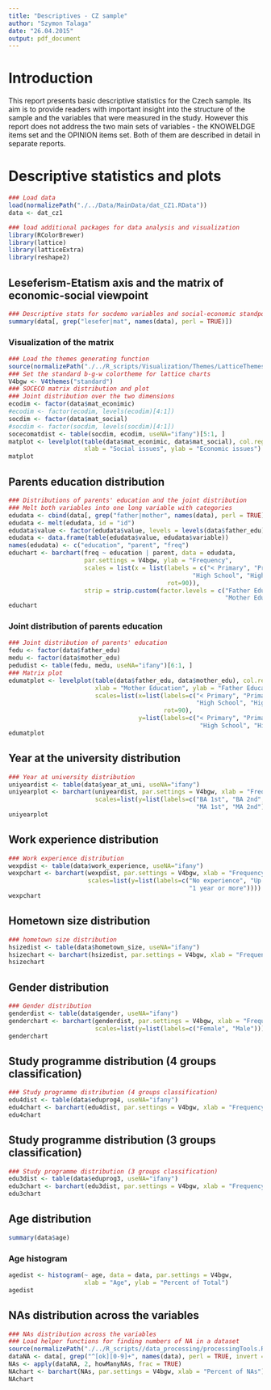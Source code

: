 ```yaml
---
title: "Descriptives - CZ sample"
author: "Szymon Talaga"
date: "26.04.2015"
output: pdf_document
---
```


# Introduction
This report presents basic descriptive statistics for the Czech sample. Its aim is to provide readers with important insight into the structure of the sample and the variables that were measured in the study. However this report does not address the two main sets of variables - the KNOWELDGE items set and the OPINION items set. Both of them are described in detail in separate reports.

# Descriptive statistics and plots
```r
### Load data
load(normalizePath("./../Data/MainData/dat_CZ1.RData"))
data <- dat_cz1

### load additional packages for data analysis and visualization
library(RColorBrewer)
library(lattice)
library(latticeExtra)
library(reshape2)
```

## Leseferism-Etatism axis and the matrix of economic-social viewpoint
```r
### Descriptive stats for socdemo variables and social-economic standpoint
summary(data[, grep("lesefer|mat", names(data), perl = TRUE)])
```

### Visualization of the matrix
```r
### Load the themes generating function
source(normalizePath("./../R_scripts/Visualization/Themes/LatticeThemes.R"))
### Set the standard b-g-w colortheme for lattice charts
V4bgw <- V4themes("standard")
### SOCECO matrix distribution and plot
### Joint distribution over the two dimensions 
ecodim <- factor(data$mat_econimic)
#ecodim <- factor(ecodim, levels(ecodim)[4:1])
socdim <- factor(data$mat_social)
#socdim <- factor(socdim, levels(socdim)[4:1])
socecomatdist <- table(socdim, ecodim, useNA="ifany")[5:1, ]
matplot <- levelplot(table(data$mat_econimic, data$mat_social), col.regions = gray(100:0/100),
                     xlab = "Social issues", ylab = "Economic issues")
matplot
```

## Parents education distribution
```r
### Distributions of parents' education and the joint distribution
### Melt both variables into one long variable with categories
edudata <- cbind(data[, grep("father|mother", names(data), perl = TRUE)],  id = rownames(data))
edudata <- melt(edudata, id = "id")
edudata$value <- factor(edudata$value, levels = levels(data$father_edu), ordered = TRUE)
edudata <- data.frame(table(edudata$value, edudata$variable))
names(edudata) <- c("education", "parent", "freq")
educhart <- barchart(freq ~ education | parent, data = edudata,
                     par.settings = V4bgw, ylab = "Frequency",
                     scales = list(x = list(labels = c("< Primary", "Primary", "Vocational",
                                                   "High School", "Higher Educations", "PHD+"),
                                            rot=90)),
                     strip = strip.custom(factor.levels = c("Father Education",
                                                            "Mother Education")))
educhart
```

### Joint distribution of parents education
```r
### Joint distribution of parents' education
fedu <- factor(data$father_edu)
medu <- factor(data$mother_edu)
pedudist <- table(fedu, medu, useNA="ifany")[6:1, ]
### Matrix plot
edumatplot <- levelplot(table(data$father_edu, data$mother_edu), col.regions = gray(100:0/100),
                        xlab = "Mother Education", ylab = "Father Education",
                        scales=list(x=list(labels=c("< Primary", "Primary", "Vocational",
                                                    "High School", "Higher Educations", "PHD+"),
                                           rot=90),
                                    y=list(labels=c("< Primary", "Primary", "Vocational",
                                                     "High School", "Higher Educations", "PHD+"))))
edumatplot
```

## Year at the university distribution
```r
### Year at university distribution
uniyeardist <- table(data$year_at_uni, useNA="ifany")
uniyearplot <- barchart(uniyeardist, par.settings = V4bgw, xlab = "Frequency",
                        scales=list(y=list(labels=c("BA 1st", "BA 2nd", "BA 3rd",
                                                    "MA 1st", "MA 2nd"))))
uniyearplot
```

## Work experience distribution
```r
### Work experience distribution
wexpdist <- table(data$work_experience, useNA="ifany")
wexpchart <- barchart(wexpdist, par.settings = V4bgw, xlab = "Frequency",
                      scales=list(y=list(labels=c("No experience", "Up to 1 year",
                                                  "1 year or more"))))
wexpchart
```

## Hometown size distribution
```r
### hometown size distribution
hsizedist <- table(data$hometown_size, useNA="ifany")
hsizechart <- barchart(hsizedist, par.settings = V4bgw, xlab = "Frequency")
hsizechart
```

## Gender distribution
```r
### Gender distribution
genderdist <- table(data$gender, useNA="ifany")
genderchart <- barchart(genderdist, par.settings = V4bgw, xlab = "Frequency",
                        scales=list(y=list(labels=c("Female", "Male"))))
genderchart
```

## Study programme distribution (4 groups classification)
```r
### Study programme distribution (4 groups classification)
edu4dist <- table(data$eduprog4, useNA="ifany")
edu4chart <- barchart(edu4dist, par.settings = V4bgw, xlab = "Frequency")
edu4chart
```

## Study programme distribution (3 groups classification)
```r
### Study programme distribution (3 groups classification)
edu3dist <- table(data$eduprog3, useNA="ifany")
edu3chart <- barchart(edu3dist, par.settings = V4bgw, xlab = "Frequency")
edu3chart
```

## Age distribution
```r
summary(data$age)
```

### Age histogram
```r
agedist <- histogram(~ age, data = data, par.settings = V4bgw,
                     xlab = "Age", ylab = "Percent of Total")
agedist
```

## NAs distribution across the variables
```r
### NAs distribution across the variables
### Load helper functions for finding numbers of NA in a dataset
source(normalizePath("./../R_scripts//data_processing/processingTools.R"))
dataNA <- data[, grep("^[ok][0-9]+", names(data), perl = TRUE, invert = TRUE)]
NAs <- apply(dataNA, 2, howManyNAs, frac = TRUE)
NAchart <- barchart(NAs, par.settings = V4bgw, xlab = "Percent of NAs")
NAchart
```